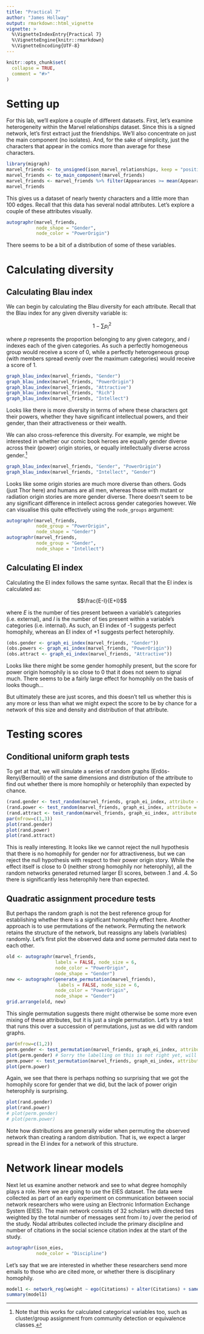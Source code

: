 ```yaml
---
title: "Practical 7"
author: "James Hollway"
output: rmarkdown::html_vignette
vignette: >
  %\VignetteIndexEntry{Practical 7}
  %\VignetteEngine{knitr::rmarkdown}
  %\VignetteEncoding{UTF-8}
---
```


```r
knitr::opts_chunk$set(
  collapse = TRUE,
  comment = "#>"
)
```

# Setting up

For this lab, we'll explore a couple of different datasets.
First, let's examine heterogeneity within the Marvel relationships dataset.
Since this is a signed network, let's first extract just the friendships.
We'll also concentrate on just the main component (no isolates).
And, for the sake of simplicity, just the characters that appear
in the comics more than average for these characters.

```r
library(migraph)
marvel_friends <- to_unsigned(ison_marvel_relationships, keep = "positive")
marvel_friends <- to_main_component(marvel_friends)
marvel_friends <- marvel_friends %>% filter(Appearances >= mean(Appearances))
marvel_friends
```

This gives us a dataset of nearly twenty characters and a little more than 100 edges.
Recall that this data has several nodal attributes.
Let's explore a couple of these attributes visually.

```r
autographr(marvel_friends, 
           node_shape = "Gender",
           node_color = "PowerOrigin")
```

There seems to be a bit of a distribution of some of these variables.

# Calculating diversity

## Calculating Blau index

We can begin by calculating the Blau diversity for each attribute.
Recall that the Blau index for any given diversity variable is:

$$1 - \sum p_i^2$$

where $p$ represents the proportion belonging to any given category,
and $i$ indexes each of the given categories.
As such a perfectly homogeneous group would receive a score of 0,
while a perfectly heterogeneous group (with members spread evenly over the maximum categories)
would receive a score of 1.

```r
graph_blau_index(marvel_friends, "Gender")
graph_blau_index(marvel_friends, "PowerOrigin")
graph_blau_index(marvel_friends, "Attractive")
graph_blau_index(marvel_friends, "Rich")
graph_blau_index(marvel_friends, "Intellect")
```

Looks like there is more diversity in terms of where these characters got
their powers, whether they have significant intellectual powers,
and their gender, than their attractiveness or their wealth.

We can also cross-reference this diversity.
For example, we might be interested in whether our comic book heroes
are equally gender diverse across their (power) origin stories,
or equally intellectually diverse across gender.^[Note that this works for calculated categorical variables too, such as cluster/group assignment from community detection or equivalence classes.]

```r
graph_blau_index(marvel_friends, "Gender", "PowerOrigin")
graph_blau_index(marvel_friends, "Intellect", "Gender")
```

Looks like some origin stories are much more diverse than others.
Gods (just Thor here) and humans are all men,
whereas those with mutant or radiation origin stories are more gender diverse.
There doesn't seem to be any significant difference in intellect 
across gender categories however.
We can visualise this quite effectively using the `node_groups` argument:

```r
autographr(marvel_friends, 
           node_group = "PowerOrigin", 
           node_shape = "Gender")
autographr(marvel_friends, 
           node_group = "Gender", 
           node_shape = "Intellect")
```

## Calculating EI index

Calculating the EI index follows the same syntax.
Recall that the EI index is calculated as:

$$\frac{E-I}{E+I}$$

where $E$ is the number of ties present between a variable's categories (i.e. external),
and $I$ is the number of ties present within a variable's categories (i.e. internal).
As such, an EI index of -1 suggests perfect homophily, whereas an EI index of +1 suggests perfect heterophily.

```r
(obs.gender <- graph_ei_index(marvel_friends, "Gender"))
(obs.powers <- graph_ei_index(marvel_friends, "PowerOrigin")) 
(obs.attract <- graph_ei_index(marvel_friends, "Attractive")) 
```

Looks like there might be some gender homophily present,
but the score for power origin homophily is so close to 0 that
it does not seem to signal much.
There seems to be a fairly large effect for homophily on the basis of looks though...

But ultimately these are just scores,
and this doesn't tell us whether this is any more or less than
what we might expect the score to be by chance for a network
of this size and density and distribution of that attribute.

# Testing scores

## Conditional uniform graph tests

To get at that, we will simulate a series of random graphs
(Erdös-Renyi/Bernoulli) of the same dimensions and
distribution of the attribute to find out whether there is
more homophily or heterophily than expected by chance.

```r
(rand.gender <- test_random(marvel_friends, graph_ei_index, attribute = "Gender"))
(rand.power <- test_random(marvel_friends, graph_ei_index, attribute = "PowerOrigin"))
(rand.attract <- test_random(marvel_friends, graph_ei_index, attribute = "Attractive"))
par(mfrow=c(1,3))
plot(rand.gender)
plot(rand.power)
plot(rand.attract)
```

This is really interesting.
It looks like we cannot reject the null hypothesis that there is no homophily
for gender nor for attractiveness,
but we can reject the null hypothesis with respect to their power origin story.
While the effect itself is close to 0 (neither strong homophily nor heterophily),
all the random networks generated returned larger EI scores, between .1 and .4.
So there is significantly less heterophily here than expected.

## Quadratic assignment procedure tests

But perhaps the random graph is not the best reference group for establishing whether
there is a significant homophily effect here.
Another approach is to use permutations of the network.
Permuting the network retains the structure of the network, 
but reassigns any labels (variables) randomly.
Let's first plot the observed data and some permuted data next to each other.

```r
old <- autographr(marvel_friends, 
                  labels = FALSE, node_size = 6, 
                  node_color = "PowerOrigin", 
                  node_shape = "Gender")
new <- autographr(generate_permutation(marvel_friends),
                   labels = FALSE, node_size = 6,
                  node_color = "PowerOrigin",
                  node_shape = "Gender")
grid.arrange(old, new)
```

This single permutation suggests there might otherwise be some more even mixing of these
attributes, but it is just a single permutation.
Let's try a test that runs this over a succession of permutations,
just as we did with random graphs.

```r
par(mfrow=c(1,2))
perm.gender <- test_permutation(marvel_friends, graph_ei_index, attribute = "Gender")
plot(perm.gender) # Sorry the labelling on this is not right yet, will fix this next...
perm.power <- test_permutation(marvel_friends, graph_ei_index, attribute = "PowerOrigin")
plot(perm.power)
```

Again, we see that there is perhaps nothing so surprising that we got the homophily score
for gender that we did, but the lack of power origin heterophily is surprising.

```r
plot(rand.gender)
plot(rand.power)
# plot(perm.gender)
# plot(perm.power)
```

Note how distributions are generally wider when permuting the observed network 
than creating a random distribution.
That is, we expect a larger spread in the EI index for a network of this structure.

# Network linear models

Next let us examine another network and see to what degree homophily plays a role.
Here we are going to use the EIES dataset.
The data were collected as part of an early experiment on communication between social network researchers who were using an Electronic Information Exchange System (EIES).
The main network consists of 32 scholars with directed ties weighted by the total number of messages sent from $i$ to $j$ over the period of the study.
Nodal attributes collected include the primary discipline and number of citations in the social science citation index at the start of the study.

```r
autographr(ison_eies,
           node_color = "Discipline")
```

Let's say that we are interested in whether these researchers send more emails
to those who are cited more, or whether there is disciplinary homophily.

```r
model1 <- network_reg(weight ~ ego(Citations) + alter(Citations) + same(Discipline), ison_eies)
summary(model1)
```

